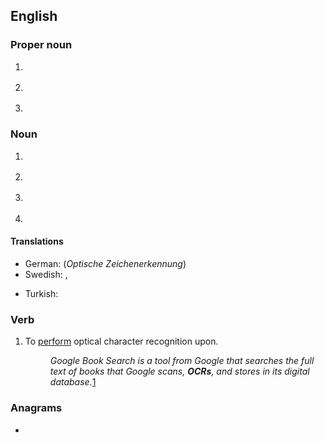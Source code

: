 ==English==

===Proper noun===
{{en-proper noun}}

# {{lb|en|education|UK}} {{initialism of|en|[[Oxford]], [[Cambridge]] & [[RSA]]|dot=&nbsp;(examination board)}}
# {{lb|en|politics|US}} {{initialism of|en|[[office|Office]] [[for]] [[civil rights|Civil Rights]]}}
# {{lb|en|religion}} {{initialism of|en|[[office|Office]] [[of]] [[the]] [[chief|Chief]] [[Rabbi]]}}

===Noun===
{{en-noun|~}}

# {{lb|en|computing|uncountable}} {{initialism of|en|optical character recognition|dot=&nbsp;(the technology or principle)}}
# {{lb|en|computing|countable}} {{initialism of|en|optical character reader|dot=&nbsp;(the scanning device)}}
# {{lb|en|sports|uncountable}} {{abbreviation of|en|obstacle course racing}}
# {{lb|en|sports|countable}} {{abbreviation of|en|obstacle course race}}

====Translations====
{{trans-top|optical character recognition}}
* German: {{t|de|OZE|f}} (''Optische Zeichenerkennung'')
* Swedish: {{t+|sv|optisk teckenigenkänning|c}}, {{t|sv|maskinläsning|c}}
{{trans-mid}}
* Turkish: {{t|tr|OKT}}
{{trans-bottom}}

===Verb===
{{en-verb}}

# {{lb|en|transitive}} To [[perform]] optical character recognition upon.
#: ''Google Book Search is a tool from Google that searches the full text of books that Google scans, '''OCRs''', and stores in its digital database.''[http://en.wikipedia.org/wiki/Google_Book_Search]

===Anagrams===
* {{anagrams|en|a=cor|COR|CRO|CoR|Cor.|ORC|ROC|cor|cor-|orc|roc}}